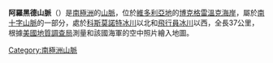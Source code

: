 {{Coord|73|24|S|164|0|E|source:GNIS|display=title}}
{{Unreferenced|time=2019-08-07T13:19:36+00:00}}

'''阿羅黑德山脈'''（{{lang-en|Arrowhead Range}}）是[[南極洲|南極洲]]的[[山脈|山脈]]，位於[[維多利亞地|維多利亞地]]的[[博克格雷溫克海岸|博克格雷溫克海岸]]，屬於[[南十字山脈|南十字山脈]]的一部分，處於[[科斯莫諾特冰川|科斯莫諾特冰川]]以北和[[飛行員冰川|飛行員冰川]]以西，全長37公里，根據[[美國地質調查局|美國地質調查局]]測量和該國海軍的空中照片繪入地圖。

{{DEFAULTSORT:Arrowhead Range}}
[[Category:南極洲山脈|Category:南極洲山脈]]


{{BorchgrevinkCoast-geo-stub}}